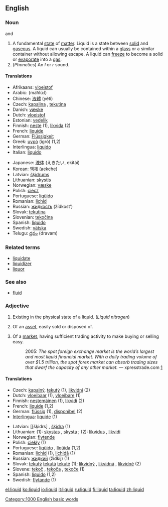==English==

===Noun===
{{en-noun-reg}}  {{countable}} and {{uncountable}}

#A fundamental [[state]] of [[matter]]. Liquid is a state between [[solid]] and [[gaseous]]. A liquid can usually be contained within a [[glass]] or a similar container without allowing escape. A liquid can [[freeze]] to become a solid or [[evaporate]] into a [[gas]].
#(''Phonetics'') An ''l'' or ''r'' sound.

====Translations====
{{top}}
*Afrikaans: [[vloeistof]]
*Arabic: {{ARchar|[[محلول]]}} (maħlú:l) {{m}}
*Chinese: [[液體]] (yètǐ)
*Czech: [[kapalina]] {{f}}, [[tekutina]] {{f}}
*Danish: [[væske]] {{c}}
*Dutch: [[vloeistof]] {{f}}
*Estonian: [[vedelik]]
*Finnish: [[neste]] (1), [[likvida]] (2)
*French: [[liquide]] {{m}}
*German: [[Flüssigkeit]] {{f}}
*Greek: [[υγρό]] (igró) {{f}} (1,2)
*Interlingua: [[liquido]]
*Italian: [[liquido]] {{m}}
{{mid}}
*Japanese: [[液体]] (えきたい, ekitái)
*Korean: [[액체]] (aekche)
*Latvian: [[šķidrums]] {{m}}
*Lithuanian: [[skystis]] {{m}}
*Norwegian: [[væske]] {{f}}
*Polish: [[ciecz]] {{f}}
*Portuguese: [[líqüido]] {{m}}
*Romanian: [[lichid]] {{n}}
*Russian: [[жидкость]] (žídkost’) {{f}}
*Slovak: [[tekutina]] {{f}}
*Slovenian: [[tekočina]] {{f}}
*Spanish: [[líquido]] {{m}}
*Swedish: [[vätska]]
*Telugu: [[ద్రవం]] (dravam)
{{bottom}}

===Related terms===
*[[liquidate]]
*[[liquidizer]]
*[[liquor]]

===See also===
*[[fluid]]

===Adjective===
{{en-adj-more-most}}

#Existing in the physical state of a liquid.  (''Liquid nitrogen'')
# {{finance}} Of an [[asset]], easily sold or disposed of.
# {{finance}} Of a [[market]], having sufficient trading activity to make buying or selling easy.
#: 2005: ''The spot foreign exchange market is the world’s largest and most liquid financial market. With a daily trading volume of over $1.5 trillion, the spot forex market can absorb trading sizes that dwarf the capacity of any other market.'' &mdash; xpresstrade.com [http://www.xpresstrade.com/24hour_liquidity.html]

====Translations====
{{top}}
*Czech: [[kapalný]], [[tekutý]] (1), [[likvidní]] (2)
*Dutch: [[vloeibaar]] (1), [[vloeibare]] (1)
*Finnish: [[nestemäinen]] (1), [[likvidi]] (2)
*French: [[liquide]] {{m}} {{f}} (1,2)
*German: [[flüssig]] (1), [[disponibel]] (2)
*[[Interlingua]]: [[liquide]] (1)
{{mid}}
*Latvian: [[šķidrs] {{m}}, [[šķidra]] {{f}} (1)
*Lithuanian: (1): [[skystas]] {{m}}, [[skysta]] {{f}}; (2): [[likvidus]] {{m}}, [[likvidi]] {{f}}
*Norwegian: [[flytende]]
*Polish: [[ciekły]] {{m}} (1)
*Portuguese: [[líqüido]] {{m}}, [[líqüida]] {{f}} (1,2)
*Romanian: [[lichid]] {{m}} (1), [[lichidă]] {{f}} (1)
*Russian: [[жидкий]] (žídkij) (1)
*Slovak: [[tekutý]] {{m}} [[tekutá]] {{f}} [[tekuté]] {{n}} (1); [[likvidný]] {{m}}, [[likvidná]] {{f}}, [[likvidné]] {{n}} (2)
*Slovene: [[tekoč]] {{m}}, [[tekoča]] {{f}}, [[tekoče]] {{n}} (1)
*Spanish: [[líquido]] (1,2)
*Swedish: [[flytande]] (1)
{{bottom}}

[[Category:1000 English basic words]]

[[el:liquid]]
[[ko:liquid]]
[[io:liquid]]
[[it:liquid]]
[[ru:liquid]]
[[fi:liquid]]
[[ta:liquid]]
[[zh:liquid]]